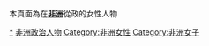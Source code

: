 本頁面為在'''[[非洲|非洲]]'''從政的女性人物

[[Category:女性政治人物|*]]
[[Category:非洲政治人物|]]
[[Category:非洲女性|Category:非洲女性]]
[[Category:非洲女子|Category:非洲女子]]